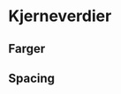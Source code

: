 # Kjerneverdier

## Farger

<div style={{ backgroundColor: "white", padding: "8px", width: "50px" }}>
  <div
    style={{
      width: "50px",
      height: "50px",
      backgroundColor: "var(--button-primary-fg)",
    }}
    title="button-primary-fg"
  />
  <div
    style={{
      width: "50px",
      height: "50px",
      backgroundColor: "var(--foreground-primary)",
    }}
    title="foreground-primary"
  />
  <div
    style={{
      width: "50px",
      height: "50px",
      backgroundColor: "var(--foreground-secondary)",
    }}
    title="foreground-secondary"
  />
  <div
    style={{
      width: "50px",
      height: "50px",
      backgroundColor: "var(--foreground-tertiary)",
    }}
    title="foreground-tertiary"
  />
  <div
    style={{
      width: "50px",
      height: "50px",
      backgroundColor: "var(--accent-color)",
    }}
    title="accent-color"
  />
  <div
    style={{
      width: "50px",
      height: "50px",
      backgroundColor: "var(--accent-color-dark)",
    }}
    title="accent-color-dark"
  />
  <div
    style={{
      width: "50px",
      height: "50px",
      backgroundColor: "var(--background-primary)",
    }}
    title="background-primary"
  />
</div>

## Spacing

<div
  style={{
    backgroundColor: "var(--accent-color-dark)",
    width: "var(--strim-spacing--8)",
    height: "var(--strim-spacing--8)",
    marginBottom: "var(--strim-spacing--8)",
  }}
  title="strim-spacing--8"
/>
<div
  style={{
    backgroundColor: "var(--accent-color-dark)",
    width: "var(--strim-spacing--16)",
    height: "var(--strim-spacing--16)",
    marginBottom: "var(--strim-spacing--8)",
  }}
  title="strim-spacing--16"
/>
<div
  style={{
    backgroundColor: "var(--accent-color-dark)",
    width: "var(--strim-spacing--24)",
    height: "var(--strim-spacing--24)",
    marginBottom: "var(--strim-spacing--8)",
  }}
  title="strim-spacing--24"
/>
<div
  style={{
    backgroundColor: "var(--accent-color-dark)",
    width: "var(--strim-spacing--32)",
    height: "var(--strim-spacing--32)",
    marginBottom: "var(--strim-spacing--8)",
  }}
  title="strim-spacing--32"
/>
